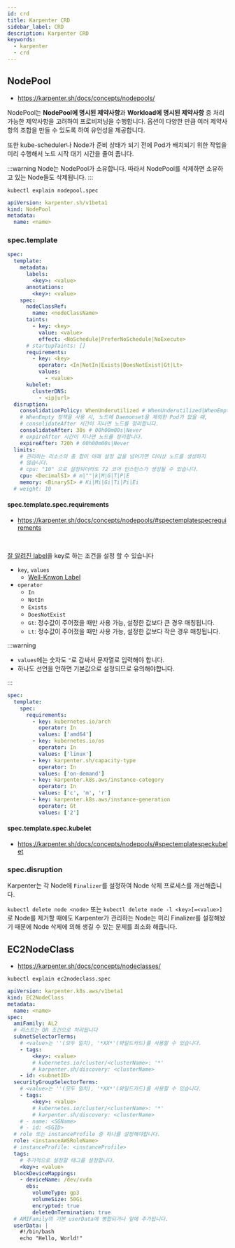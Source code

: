 ```yaml
---
id: crd
title: Karpenter CRD
sidebar_label: CRD
description: Karpenter CRD
keywords:
  - karpenter
  - crd
---
```


## NodePool

- https://karpenter.sh/docs/concepts/nodepools/

NodePool는 **NodePool에 명시된 제약사항**과 **Workload에 명시된 제약사항** 중 처리 가능한 제약사항을 고려하여 프로비저닝을 수행합니다. 옵션이 다양한 만큼 여러 제약사항의 조합을 만들 수 있도록 하여 유언성을 제공합니다.

또한 kube-scheduler나 Node가 준비 상태가 되기 전에 Pod가 배치되기 위한 작업을 미리 수행해서 노드 시작 대기 시간을 줄여 줍니다.

:::warning
Node는 NodePool가 소유합니다. 따라서 NodePool를 삭제하면 소유하고 있는 Node들도 삭제됩니다.
:::

```shell
kubectl explain nodepool.spec
```

```yaml
apiVersion: karpenter.sh/v1beta1
kind: NodePool
metadata:
  name: <name>
```

### spec.template

```yaml
spec:
  template:
    metadata:
      labels:
        <key>: <value>
      annotations:
        <key>: <value>
    spec:
      nodeClassRef:
        name: <nodeClassName>
      taints:
        - key: <key>
          value: <value>
          effect: <NoSchedule|PreferNoSchedule|NoExecute>
      # startupTaints: []
      requirements:
        - key: <key>
          operator: <In|NotIn|Exists|DoesNotExist|Gt|Lt>
          values:
            - <value>
      kubelet:
        clusterDNS:
          - <ip|url>
  disruption:
    consolidationPolicy: WhenUnderutilized # WhenUnderutilized|WhenEmpty
    # WhenEmpty 정책을 사용 시, 노드에 Daemonset을 제외한 Pod가 없을 때,
    # consolidateAfter 시간이 지나면 노드를 정리합니다.
    consolidateAfter: 30s # 00h00m00s|Never
    # expireAfter 시간이 지나면 노드를 정리합니다.
    expireAfter: 720h # 00h00m00s|Never
  limits:
    # 관리하는 리소스의 총 합이 아래 설정 값을 넘어가면 더이상 노드를 생성하지
    # 않습니다.
    # cpu: "10" 으로 설정되더라도 72 코어 인스턴스가 생성될 수 있습니다.
    cpu: <DecimalSI> # m|""|k|M|G|T|P|E
    memory: <BinarySI> # Ki|Mi|Gi|Ti|Pi|Ei
  # weight: 10
```

#### spec.template.spec.requirements

- https://karpenter.sh/docs/concepts/nodepools/#spectemplatespecrequirements

<br />

[잘 알려진 label](https://kubernetes.io/docs/reference/labels-annotations-taints/)을 key로 하는 조건을 설정 할 수 있습니다

- `key`, `values`
  - [Well-Knwon Label](/docs/mlops/mlops/provisioning/karpenter/scheduling#well-knwon-labels)
- `operator`
  - `In`
  - `NotIn`
  - `Exists`
  - `DoesNotExist`
  - `Gt`: 정수값이 주어졌을 때만 사용 가능, 설정한 값보다 큰 경우 매칭됩니다.
  - `Lt`: 정수값이 주어졌을 때만 사용 가능, 설정한 값보다 작은 경우 매칭됩니다.

:::warning

- `values`에는 숫자도 `"`로 감싸서 문자열로 입력해야 합니다.
- 하나도 선언을 안하면 기본값으로 설정되므로 유의해야합니다.

:::

```yaml title="default"
spec:
  template:
    spec:
      requirements:
        - key: kubernetes.io/arch
          operator: In
          values: ['amd64']
        - key: kubernetes.io/os
          operator: In
          values: ['linux']
        - key: karpenter.sh/capacity-type
          operator: In
          values: ['on-demand']
        - key: karpenter.k8s.aws/instance-category
          operator: In
          values: ['c', 'm', 'r']
        - key: karpenter.k8s.aws/instance-generation
          operator: Gt
          values: ['2']
```

#### spec.template.spec.kubelet

- https://karpenter.sh/docs/concepts/nodepools/#spectemplatespeckubelet

### spec.disruption

Karpenter는 각 Node에 `Finalizer`를 설정하여 Node 삭제 프로세스를 개선해줍니다.

`kubectl delete node <node>` 또는 `kubectl delete node -l <key>[=<value>]`로 Node를 제거할 때에도 Karpenter가 관리하는 Node는 미리 Finalizer를 설정해놨기 때문에 Node 삭제에 의해 생길 수 있는 문제를 최소화 해줍니다.

## EC2NodeClass

- https://karpenter.sh/docs/concepts/nodeclasses/

```shell
kubectl explain ec2nodeclass.spec
```

```yaml
apiVersion: karpenter.k8s.aws/v1beta1
kind: EC2NodeClass
metadata:
  name: <name>
spec:
  amiFamily: AL2
  # 리스트는 OR 조건으로 처리됩니다
  subnetSelectorTerms:
    # <value>는 ''(모두 일치), '*XX*'(와일드카드)를 사용할 수 있습니다.
    - tags:
        <key>: <value>
        # kubernetes.io/cluster/<clusterName>: '*'
        # karpenter.sh/discovery: <clusterName>
    - id: <subnetID>
  securityGroupSelectorTerms:
    # <value>는 ''(모두 일치), '*XX*'(와일드카드)를 사용할 수 있습니다.
    - tags:
        <key>: <value>
        # kubernetes.io/cluster/<clusterName>: '*'
        # karpenter.sh/discovery: <clusterName>
    # - name: <SGName>
    # - id: <SGID>
  # role 또는 instanceProfile 중 하나를 설정해야합니다.
  role: <instanceAWSRoleName>
  # instanceProfile: <instanceProfile>
  tags:
    # 추가적으로 설정할 태그를 설정합니다.
    <key>: <value>
  blockDeviceMappings:
    - deviceName: /dev/xvda
      ebs:
        volumeType: gp3
        volumeSize: 50Gi
        encrypted: true
        deleteOnTermination: true
  # AMIFamily의 기본 userData에 병합되거나 앞에 추가됩니다.
  userData: |
    #!/bin/bash
    echo "Hello, World!"
```
